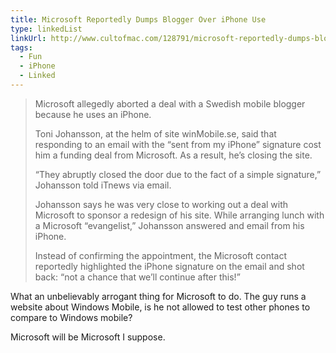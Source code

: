 ```yaml
---
title: Microsoft Reportedly Dumps Blogger Over iPhone Use
type: linkedList
linkUrl: http://www.cultofmac.com/128791/microsoft-reportedly-dumps-blogger-over-iphone-use/
tags:
  - Fun
  - iPhone
  - Linked
---
```


> Microsoft allegedly aborted a deal with a Swedish mobile blogger because he uses an iPhone.
> 
> Toni Johansson, at the helm of site winMobile.se, said that responding to an email with the “sent from my iPhone” signature cost him a funding deal from Microsoft. As a result, he’s closing the site.
> 
> “They abruptly closed the door due to the fact of a simple signature,” Johansson told iTnews via email.
> 
> Johansson says he was very close to working out a deal with Microsoft to sponsor a redesign of his site. While arranging lunch with a Microsoft “evangelist,” Johansson answered and email from his iPhone.
> 
> Instead of confirming the appointment, the Microsoft contact reportedly highlighted the iPhone signature on the email and shot back: “not a chance that we’ll continue after this!”

What an unbelievably arrogant thing for Microsoft to do. The guy runs a website about Windows Mobile, is he not allowed to test other phones to compare to Windows mobile?

Microsoft will be Microsoft I suppose.
